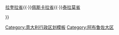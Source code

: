 {{Navbox
| title = {{flagicon|Abruzzo}}[[意大利]][[阿布鲁佐大区]]省份
| image = [[File:Map of region of Abruzzo, Italy, with provinces-it.svg|150px|right]]
| name  = Abruzzo
| style = width:100%
| group1 = 
| list1  = [[基耶蒂省]]{{·}}[[拉奎拉省]]{{·}}[[佩斯卡拉省]]{{·}}[[泰拉莫省]]

}}
<noinclude>
[[Category:意大利行政区划模板]]
[[Category:阿布鲁佐大区]]
</noinclude>